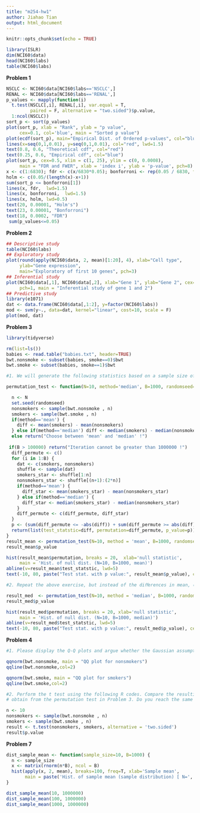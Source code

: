 ```yaml
---
title: "m254-hw1"
author: Jiahao Tian
output: html_document
---
```


```r
knitr::opts_chunk$set(echo = TRUE)
```


```r
library(ISLR)
dim(NCI60$data)
head(NCI60$labs) 
table(NCI60$labs)
```
**Problem 1**


```r
NSCLC <- NCI60$data[NCI60$labs=='NSCLC',] 
RENAL <- NCI60$data[NCI60$labs=='RENAL',] 
p_values <- mapply(function(i) 
  t.test(NSCLC[,i], RENAL[,i], var.equal = T, 
         paired = F, alternative = "two.sided")$p.value, 
  1:ncol(NSCLC))
sort_p <- sort(p_values)
plot(sort_p, xlab = "Rank", ylab = "p value", 
     cex=0.1, col='blue', main = "Sorted p value")
plot(ecdf(sort_p), main="Empirical Dist. of Ordered p-values", col="blue")
lines(x=seq(0,1,0.01), y=seq(0,1,0.01), col="red", lwd=1.5)
text(0.8, 0.6, "Theoretical cdf", col="red")
text(0.25, 0.6, "Empirical cdf", col="blue")
plot(sort_p, cex=0.5, xlim = c(1, 25), ylim = c(0, 0.0008),
     main = "FDR and FWER", xlab = 'index i', ylab = 'p-value', pch=8)
x <- c(1:6830); fdr <- c(x/6830*0.05); bonforroni <- rep(0.05 / 6830, times=length(x));
holm <- c(0.05/(length(x)-x+1))
sum(sort_p <= bonforroni[1])
lines(x, fdr,  lwd=1.5)
lines(x, bonforroni,  lwd=1.5)
lines(x, holm, lwd=0.5)
text(20, 0.00001, "Holm's")
text(23, 0.00001, "Bonforroni")
text(18, 0.0002, "FDR")
 sum(p_values<=0.05)
```
 
**Problem 2**


```r
## Descriptive study
table(NCI60$labs)
## Exploratory study
plot(round(apply(NCI60$data, 2, mean)[1:20], 4), xlab="Cell type", 
     ylab="Gene expression", 
     main="Exploratory of first 10 genes", pch=3)
## Inferential study
plot(NCI60$data[,1], NCI60$data[,2], xlab="Gene 1", ylab="Gene 2", cex=0.4, 
     pch=1, main = "Inferential study of gene 1 and 2")
## Predictive study
library(e1071)
dat <- data.frame(NCI60$data[,1:2], y=factor(NCI60$labs))
mod <- svm(y~., data=dat, kernel="linear", cost=10, scale = F)
plot(mod, dat)
```

**Problem 3**

```r
library(tidyverse)
```

```r
rm(list=ls())
babies <- read.table("babies.txt", header=TRUE)
bwt.nonsmoke <- subset(babies, smoke==0)$bwt
bwt.smoke <- subset(babies, smoke==1)$bwt

#1. We will generate the following statistics based on a sample size of 10 and observe the following diﬀerence:

permutation_test <- function(N=10, method='median', B=1000, randomseed=1) {

  n <- N
  set.seed(randomseed)
  nonsmokers <- sample(bwt.nonsmoke , n)
  smokers <- sample(bwt.smoke , n)
  if(method=='mean') {
    diff <- mean(smokers) - mean(nonsmokers)
  } else if(method=='median') diff <- median(smokers) - median(nonsmokers)
  else return("Choose between 'mean' and 'median' !")
  
 if(B > 100000) return("Iteration cannot be greater than 1000000 !")
  diff_permute <- c()
  for (i in 1:B) {
    dat <- c(smokers, nonsmokers)
    shuffle <- sample(dat)
    smokers_star <- shuffle[1:n]
    nonsmokers_star <- shuffle[(n+1):(2*n)]
    if(method=='mean') {
      diff_star <- mean(smokers_star) - mean(nonsmokers_star)
    } else if(method=='median') {
      diff_star <- median(smokers_star) - median(nonsmokers_star)
    }
    diff_permute <- c(diff_permute, diff_star)
  }
  p <- (sum(diff_permute <= -abs(diff)) + sum(diff_permute >= abs(diff))) / B
  return(list(test_statstic=diff, permutation=diff_permute, p_value=p))
}
result_mean <- permutation_test(N=10, method = 'mean', B=1000, randomseed=1)
result_mean$p_value

hist(result_mean$permutation, breaks = 20,  xlab='null statistic',
     main = 'Hist. of null dist. (N=10, B=1000, mean)')
abline(v=result_mean$test_statstic, lwd=5)
text(-10, 80, paste("Test stat. with p value:", result_mean$p_value), cex=1.5)

#2. Repeat the above exercise, but instead of the diﬀerences in mean, consider the diﬀerences in median.

result_med  <- permutation_test(N=10, method = 'median', B=1000, randomseed=1)
result_med$p_value

hist(result_med$permutation, breaks = 20, xlab='null statistic',
     main = 'Hist. of null dist. (N=10, B=1000, median)')
abline(v=result_med$test_statstic, lwd=5)
text(-10, 80, paste("Test stat. with p value:", result_med$p_value), cex=1.5)
```



**Problem 4**

```r
#1. Please display the Q-Q plots and argue whether the Gaussian assumption is reasonable for this data set.

qqnorm(bwt.nonsmoke, main = "QQ plot for nonsmokers")
qqline(bwt.nonsmoke,col=2)

qqnorm(bwt.smoke, main = "QQ plot for smokers")
qqline(bwt.smoke,col=2)

#2. Perform the t test using the following R codes. Compare the resulting p-value with what you
# obtain from the permutation test in Problem 3. Do you reach the same conclusion?

n <- 10
nonsmokers <- sample(bwt.nonsmoke , n)
smokers <- sample(bwt.smoke , n)
result <- t.test(nonsmokers, smokers, alternative = 'two.sided')
result$p.value
```





**Problem 7**


```r
dist_sample_mean <- function(sample_size=10, B=1000) {
  n <- sample_size
  x <- matrix(rnorm(n*B), ncol = B)
  hist(apply(x, 2, mean), breaks=100, freq=T, xlab='Sample mean',
       main = paste('Hist. of sample mean (sample distribution) [ N=', sample_size, ']'))
}

dist_sample_mean(10, 1000000)
dist_sample_mean(100, 1000000)
dist_sample_mean(1000, 1000000)
```

